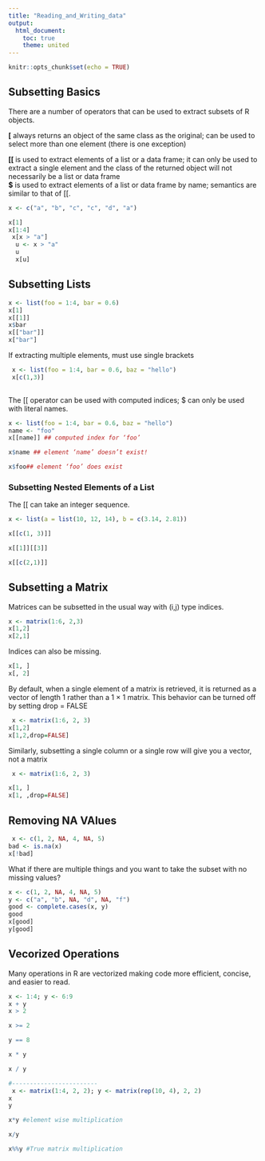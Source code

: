```yaml
---
title: "Reading_and_Writing_data"
output:
  html_document:
    toc: true
    theme: united
---
```


```r
knitr::opts_chunk$set(echo = TRUE)
```

## Subsetting Basics

There are a number of operators that can be used to extract subsets of R objects.  

**[** always returns an object of the same class as the original; can be used to select more than one
element (there is one exception)  

**[[ **is used to extract elements of a list or a data frame; it can only be used to extract a single
element and the class of the returned object will not necessarily be a list or data frame  
**$** is used to extract elements of a list or data frame by name; semantics are similar to that of [[.  

```r
x <- c("a", "b", "c", "c", "d", "a")
```


```r
x[1]
x[1:4]
 x[x > "a"]
  u <- x > "a"
  u
  x[u]
```

## Subsetting Lists

```r

x <- list(foo = 1:4, bar = 0.6)
x[1]
x[[1]]
x$bar
x[["bar"]]
x["bar"]


```
If extracting multiple elements, must use single brackets

```r

 x <- list(foo = 1:4, bar = 0.6, baz = "hello")
 x[c(1,3)]
 
```

The [[ operator can be used with computed indices; $ can only be used with literal names.

```r
x <- list(foo = 1:4, bar = 0.6, baz = "hello")
name <- "foo"
x[[name]] ## computed index for ‘foo’

x$name ## element ‘name’ doesn’t exist!

x$foo## element ‘foo’ does exist

```

### Subsetting Nested Elements of a List

The [[ can take an integer sequence.


```r
x <- list(a = list(10, 12, 14), b = c(3.14, 2.81))

x[[c(1, 3)]]

x[[1]][[3]]

x[[c(2,1)]]


```

##  Subsetting a Matrix

Matrices can be subsetted in the usual way with (i,j) type indices.

```r
x <- matrix(1:6, 2,3)
x[1,2]
x[2,1]


```

Indices can also be missing.

```r
x[1, ]
x[, 2]
```
By default, when a single element of a matrix is retrieved, it is returned as a vector of length 1 rather
than a 1 × 1 matrix. This behavior can be turned off by setting drop = FALSE


```r
 x <- matrix(1:6, 2, 3)
x[1,2]
x[1,2,drop=FALSE]


```
Similarly, subsetting a single column or a single row will give you a vector, not a matrix

```r
 x <- matrix(1:6, 2, 3)

x[1, ]
x[1, ,drop=FALSE]
```

## Removing NA VAlues
```r
 x <- c(1, 2, NA, 4, NA, 5)
bad <- is.na(x)
x[!bad]


```

What if there are multiple things and you want to take the subset with no missing values?

```r
x <- c(1, 2, NA, 4, NA, 5)
y <- c("a", "b", NA, "d", NA, "f")
good <- complete.cases(x, y)
good
x[good]
y[good]
```


## Vecorized Operations

Many operations in R are vectorized making code more efficient, concise, and easier to read.

```r
x <- 1:4; y <- 6:9
x + y
x > 2

x >= 2

y == 8

x * y

x / y

#------------------------
 x <- matrix(1:4, 2, 2); y <- matrix(rep(10, 4), 2, 2)
x
y

x*y #element wise multiplication

x/y

x%%y #True matrix multiplication




```





